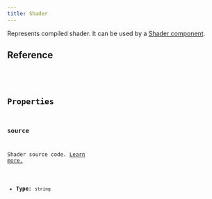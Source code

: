 ```yaml
---
title: Shader
---
```



Represents compiled shader. It can be used by a [Shader component](/http-api/components/shader).

## Reference

<CollapsibleDetails summaryTitle="Type definitions" open>
  <Code
    code={`
type Shader = { source: string; }
`}
    lang="tsx"
  />
</CollapsibleDetails>

## Properties

### source

Shader source code. [Learn more.](/fundamentals/concepts/shaders)

- **Type**: `string`
